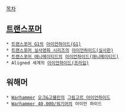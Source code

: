 [[목차]]
== [[트랜스포머]] ==
 * [[트랜스포머 G1]]의 [[아이언하이드(G1)]]
 * [[트랜스포머 실사영화 시리즈]]의 [[아이언하이드(실사판)]]
 * [[트랜스포머 애니메이티드]]의 [[아이언하이드(애니메이티드)]]
 * Aligned 세계의 [[아이언하이드(프라임)]]

== 워해머 ==
 * [[Warhammer]] [[오크&고블린]]의 [[그림고르 아이언하이드]]
 * [[Warhammer 40,000/워기어]]의 아이언 하이드



